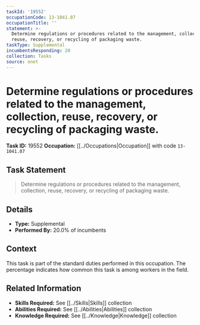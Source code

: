 ```yaml
---
taskId: '19552'
occupationCode: 13-1041.07
occupationTitle: ''
statement: >-
  Determine regulations or procedures related to the management, collection,
  reuse, recovery, or recycling of packaging waste.
taskType: Supplemental
incumbentsResponding: 20
collection: Tasks
source: onet
---
```

# Determine regulations or procedures related to the management, collection, reuse, recovery, or recycling of packaging waste.

**Task ID:** 19552
**Occupation:** [[../Occupations|Occupation]] with code `13-1041.07`

## Task Statement

> Determine regulations or procedures related to the management, collection, reuse, recovery, or recycling of packaging waste.

## Details

- **Type:** Supplemental
- **Performed By:** 20.0% of incumbents

## Context

This task is part of the standard duties performed in this occupation. The percentage indicates how common this task is among workers in the field.

## Related Information

- **Skills Required:** See [[../Skills|Skills]] collection
- **Abilities Required:** See [[../Abilities|Abilities]] collection
- **Knowledge Required:** See [[../Knowledge|Knowledge]] collection
